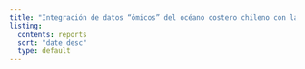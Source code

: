 ```yaml
---
title: "Integración de datos “ómicos” del océano costero chileno con la ayuda de aprendizaje de máquinas"
listing:
  contents: reports
  sort: "date desc"
  type: default
---
```

